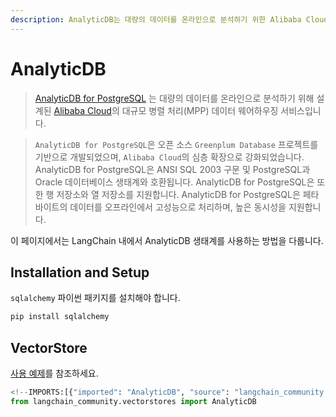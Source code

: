 ```yaml
---
description: AnalyticDB는 대량의 데이터를 온라인으로 분석하기 위한 Alibaba Cloud의 MPP 데이터 웨어하우스 서비스입니다.
---
```


# AnalyticDB

> [AnalyticDB for PostgreSQL](https://www.alibabacloud.com/help/en/analyticdb-for-postgresql/latest/product-introduction-overview)
는 대량의 데이터를 온라인으로 분석하기 위해 설계된
[Alibaba Cloud](https://www.alibabacloud.com/)의 대규모 병렬 처리(MPP) 데이터 웨어하우징 서비스입니다.

> `AnalyticDB for PostgreSQL`은 오픈 소스 `Greenplum Database`
프로젝트를 기반으로 개발되었으며, `Alibaba Cloud`의 심층 확장으로 강화되었습니다. AnalyticDB
for PostgreSQL은 ANSI SQL 2003 구문 및 PostgreSQL과
Oracle 데이터베이스 생태계와 호환됩니다. AnalyticDB for PostgreSQL은 또한 행 저장소와
열 저장소를 지원합니다. AnalyticDB for PostgreSQL은 페타바이트의 데이터를 오프라인에서
고성능으로 처리하며, 높은 동시성을 지원합니다.

이 페이지에서는 LangChain 내에서 AnalyticDB 생태계를 사용하는 방법을 다룹니다.

## Installation and Setup

`sqlalchemy` 파이썬 패키지를 설치해야 합니다.

```bash
pip install sqlalchemy
```


## VectorStore

[사용 예제](/docs/integrations/vectorstores/analyticdb)를 참조하세요.

```python
<!--IMPORTS:[{"imported": "AnalyticDB", "source": "langchain_community.vectorstores", "docs": "https://api.python.langchain.com/en/latest/vectorstores/langchain_community.vectorstores.analyticdb.AnalyticDB.html", "title": "AnalyticDB"}]-->
from langchain_community.vectorstores import AnalyticDB
```